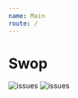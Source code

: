 ```yaml
---
name: Main
route: /
---
```


# Swop

![issues](https://img.shields.io/github/issues/olavoasantos/swop.svg)
![issues](https://img.shields.io/github/issues-pr/olavoasantos/swop.svg)
